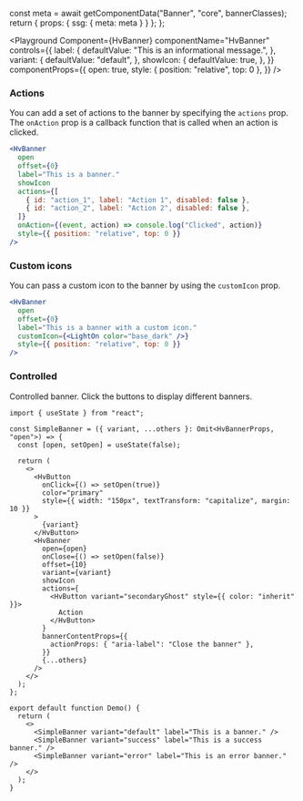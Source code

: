 

  const meta = await getComponentData("Banner", "core", bannerClasses);
  return { props: { ssg: { meta: meta } } };
};

<Description />

<Page>

<Playground
  Component={HvBanner}
  componentName="HvBanner"
  controls={{
    label: {
      defaultValue: "This is an informational message.",
    },
    variant: {
      defaultValue: "default",
    },
    showIcon: {
      defaultValue: true,
    },
  }}
  componentProps={{
    open: true,
    style: { position: "relative", top: 0 },
  }}
/>

### Actions

You can add a set of actions to the banner by specifying the `actions` prop. The `onAction` prop is a callback function that is called when an action is clicked.

```jsx live
<HvBanner
  open
  offset={0}
  label="This is a banner."
  showIcon
  actions={[
    { id: "action_1", label: "Action 1", disabled: false },
    { id: "action_2", label: "Action 2", disabled: false },
  ]}
  onAction={(event, action) => console.log("Clicked", action)}
  style={{ position: "relative", top: 0 }}
/>
```

### Custom icons

You can pass a custom icon to the banner by using the `customIcon` prop.

```jsx live
<HvBanner
  open
  offset={0}
  label="This is a banner with a custom icon."
  customIcon={<LightOn color="base_dark" />}
  style={{ position: "relative", top: 0 }}
/>
```

### Controlled

Controlled banner. Click the buttons to display different banners.

```tsx live
import { useState } from "react";

const SimpleBanner = ({ variant, ...others }: Omit<HvBannerProps, "open">) => {
  const [open, setOpen] = useState(false);

  return (
    <>
      <HvButton
        onClick={() => setOpen(true)}
        color="primary"
        style={{ width: "150px", textTransform: "capitalize", margin: 10 }}
      >
        {variant}
      </HvButton>
      <HvBanner
        open={open}
        onClose={() => setOpen(false)}
        offset={10}
        variant={variant}
        showIcon
        actions={
          <HvButton variant="secondaryGhost" style={{ color: "inherit" }}>
            Action
          </HvButton>
        }
        bannerContentProps={{
          actionProps: { "aria-label": "Close the banner" },
        }}
        {...others}
      />
    </>
  );
};

export default function Demo() {
  return (
    <>
      <SimpleBanner variant="default" label="This is a banner." />
      <SimpleBanner variant="success" label="This is a success banner." />
      <SimpleBanner variant="error" label="This is an error banner." />
    </>
  );
}
```

</Page>
